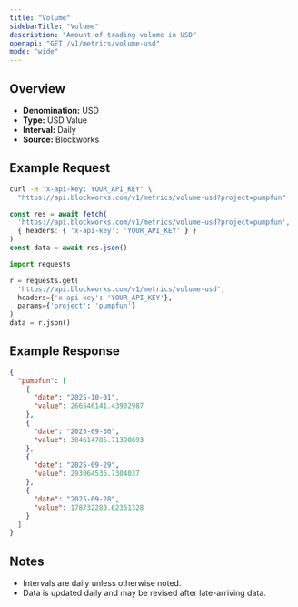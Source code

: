 ```yaml
---
title: "Volume"
sidebarTitle: "Volume"
description: "Amount of trading volume in USD"
openapi: "GET /v1/metrics/volume-usd"
mode: "wide"
---
```


## Overview

- **Denomination:** USD
- **Type:** USD Value
- **Interval:** Daily
- **Source:** Blockworks

## Example Request

<CodeGroup>

```bash cURL
curl -H "x-api-key: YOUR_API_KEY" \
  "https://api.blockworks.com/v1/metrics/volume-usd?project=pumpfun"
```

```typescript TypeScript
const res = await fetch(
  'https://api.blockworks.com/v1/metrics/volume-usd?project=pumpfun',
  { headers: { 'x-api-key': 'YOUR_API_KEY' } }
)
const data = await res.json()
```

```python Python
import requests

r = requests.get(
  'https://api.blockworks.com/v1/metrics/volume-usd',
  headers={'x-api-key': 'YOUR_API_KEY'},
  params={'project': 'pumpfun'}
)
data = r.json()
```

</CodeGroup>

## Example Response

```json
{
  "pumpfun": [
    {
      "date": "2025-10-01",
      "value": 266546141.43902987
    },
    {
      "date": "2025-09-30",
      "value": 304614785.71398693
    },
    {
      "date": "2025-09-29",
      "value": 293064536.7304037
    },
    {
      "date": "2025-09-28",
      "value": 178732280.62351328
    }
  ]
}
```

## Notes
- Intervals are daily unless otherwise noted.
- Data is updated daily and may be revised after late-arriving data.